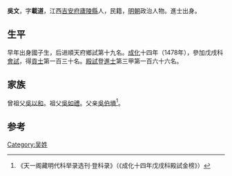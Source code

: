 {{Otheruses|other=名为吳文的其他人物|吳文}}

'''吳文'''，字'''載道'''，江西[[吉安府|吉安府]][[廬陵縣|廬陵縣]]人，民籍，[[明朝|明朝]]政治人物。進士出身。

== 生平 ==
早年出身國子生，后进順天府鄉試第十九名。[[成化|成化]]十四年（1478年），參加戊戌科[[會試|會試]]，得[[貢士|貢士]]第一百三十名。[[殿試|殿試]]登[[進士|進士]]第三甲第一百六十六名。

== 家族 ==
曾祖父[[吳以和|吳以和]]。祖父[[吳如禮|吳如禮]]。父亲[[吳伯塤|吳伯塤]]<ref>《天一阁藏明代科举录选刊·登科录》（《成化十四年戊戌科殿試金榜》）</ref>。

==参考==
{{reflist}}

{{成化十四年戊戌科殿試金榜}}

{{Authority control}}

{{DEFAULTSORT:}}
[[Category:吴姓|Category:吴姓]]


{{明朝人物小作品}}